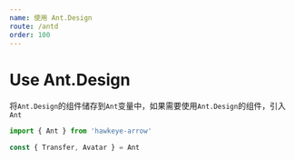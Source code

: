```yaml
---
name: 使用 Ant.Design
route: /antd
order: 100
---
```


# Use Ant.Design

将`Ant.Design`的组件储存到`Ant`变量中，如果需要使用`Ant.Design`的组件，引入`Ant`

```javascript
import { Ant } from 'hawkeye-arrow'

const { Transfer, Avatar } = Ant
```
